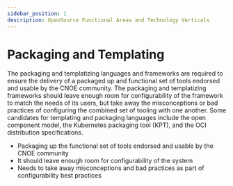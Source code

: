 ```yaml
---
sidebar_position: 1
description: OpenSource Functional Areas and Technology Verticals
---
```


# Packaging and Templating

The packaging and templatizing languages and frameworks are required to ensure the delivery of a packaged up and functional set of tools endorsed and usable by the CNOE community. The packaging and templatizing frameworks should leave enough room for configurability of the framework to match the needs of its users, but take away the misconceptions or bad practices of configuring the combined set of tooling with one another. Some candidates for templating and packaging languages include the open component model, the Kubernetes packaging tool (KPT), and the OCI distribution specifications.

- Packaging up the functional set of tools endorsed and usable by the CNOE community
- It should leave enough room for configurability of the system
- Needs to take away misconceptions and bad practices as part of configurability best practices


